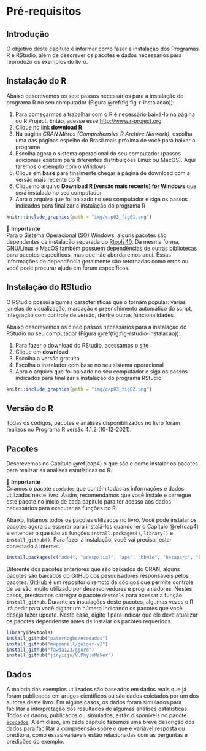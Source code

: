 # Pré-requisitos {#cap3}

## Introdução

O objetivo deste capítulo é informar como fazer a instalação dos Programas R e RStudio, além de descrever os pacotes e dados necessários para reproduzir os exemplos do livro.

## Instalação do R

Abaixo descrevemos os sete passos necessários para a instalação do programa R no seu computador (Figura \@ref(fig:fig-r-instalacao)):

1.  Para começarmos a trabalhar com o R é necessário baixá-lo na página do R Project. Então, acesse esse [http://www.r-project.org](http://www.r-project.org)
2.  Clique no link **download R**
3.  Na página *CRAN Mirros (Comprehensive R Archive Network)*, escolha uma das páginas espelho do Brasil mais próxima de você para baixar o programa
4.  Escolha agora o sistema operacional do seu computador (passos adicionais existem para diferentes distribuições Linux ou MacOS). Aqui faremos o exemplo com o Windows
5.  Clique em **base** para finalmente chegar à página de download com a versão mais recente do R
6.  Clique no arquivo **Download R (versão mais recente) for Windows** que será instalado no seu computador
7.  Abra o arquivo que foi baixado no seu computador e siga os passos indicados para finalizar a instalação do programa R

```r
knitr::include_graphics(path = "img/cap03_fig01.png")
```

::: {.alert .alert-info}
<strong> 📝 Importante </strong>\
Para o Sistema Operacional (SO) Windows, alguns pacotes são dependentes da instalação separada do [Rtools40](https://cran.rstudio.com/bin/windows/Rtools/). Da mesma forma, GNU/Linux e MacOS também possuem dependências de outras bibliotecas para pacotes específicos, mas que não abordaremos aqui. Essas informações de dependência geralmente são retornadas como erros ou você pode procurar ajuda em fórum específicos.
:::

## Instalação do RStudio

O RStudio possui algumas características que o tornam popular: várias janelas de visualização, marcação e preenchimento automático do script, integração com controle de versão, dentre outras funcionalidades.

Abaixo descrevemos os cinco passos necessários para a instalação do RStudio no seu computador (Figura \@ref(fig:fig-rstudio-instalacao)):

1.  Para fazer o download do RStudio, acessamos o [site](https://www.rstudio.com/)
2.  Clique em **download**
3.  Escolha a versão gratuita
4.  Escolha o instalador com base no seu sistema operacional
5.  Abra o arquivo que foi baixado no seu computador e siga os passos indicados para finalizar a instalação do programa RStudio

```r
knitr::include_graphics(path = "img/cap03_fig02.png")
```

## Versão do R

Todas os códigos, pacotes e análises disponibilizados no livro foram realizos no Programa R versão 4.1.2 (10-12-2021).

## Pacotes

Descrevemos no Capítulo \@ref(cap4) o que são e como instalar os pacotes para realizar as análises estatísticas no R.

::: {.alert .alert-info}
<strong> 📝 Importante </strong>\
Criamos o pacote `ecodados` que contém todas as informações e dados utilizados neste livro. Assim, recomendamos que você instale e carregue este pacote no início de cada capítulo para ter acesso aos dados necessários para executar as funções no R.
:::

Abaixo, listamos todos os pacotes utilizados no livro. Você pode instalar os pacotes agora ou esperar para instalá-los quando ler o Capítulo \@ref(cap4) e entender o que são as funções `install.packages()`, `library()` e `install_github()`. Para fazer a instalação, você vai precisar estar conectado à internet.

```r
install.packages(c("ade4", "adespatial", "ape", "bbmle", "betapart", "BiodiversityR", "car", "cati", "datasauRus", "devtools", "DHARMa", "dplyr", "emmeans", "factoextra", "FactoMineR", "fasterize", "FD", "forcats", "geobr", "GGally", "ggExtra", "ggforce", "ggplot2", "ggpubr", "ggrepel", "ggspatial", "glmmTMB", "grid", "gridExtra", "here", "hillR", "iNEXT", "janitor", "kableExtra", "knitr", "labdsv", "lattice", "leaflet", "lmtest", "lsmeans", "lubridate", "mapview", "MASS", "MuMIn", "nlme", "ordinal", "palmerpenguins", "performance", "pez", "phyloregion", "phytools", "picante", "piecewiseSEM", "purrr", "pvclust", "raster", "readr", "reshape2", "rgdal" , "rnaturalearth", "RVAideMemoire", "sciplot", "sf", "sidrar", "sjPlot", "spData", "spdep", "stringr", "SYNCSA", "tibble", "tidyr", "tidyverse", "tmap", "tmaptools", "TPD", "vegan", "viridis", "visdat", "mvabund", "rdist", "udunits2"), dependencies = TRUE)
```

Diferente dos pacotes anteriores que são baixados do CRAN, alguns pacotes são baixados do GitHub dos pesquisadores responsáveis pelos pacotes. [GitHub](https://github.com/) é um repositório remoto de códigos que permite controle de versão, muito utilizado por desenvolvedores e programadores. Nestes casos, precisamos carregar o pacote `devtools` para acessar a função `install_github`. Durante as instalações deste pacotes, algumas vezes o R irá pedir para você digitar um número indicando os pacotes que você deseja fazer update. Neste caso, digite 1 para indicar que ele deve atualizar os pacotes dependenste antes de instalar os pacotes requeridos.

```r
library(devtools) 
install_github("paternogbc/ecodados")
install_github("mwpennell/geiger-v2")
install_github("fawda123/ggord")
install_github("jinyizju/V.PhyloMaker")
```

## Dados

A maioria dos exemplos utilizados são baseados em dados reais que já foram publicados em artigos científicos ou são dados coletados por um dos autores deste livro. Em alguns casos, os dados foram simulados para facilitar a interpretação dos resultados de algumas análises estatísticas. Todos os dados, publicados ou simulados, estão disponíveis no pacote [`ecodados`](https://paternogbc.github.io/ecodados/). Além disso, em cada capítulo fazemos uma breve descrição dos dados para facilitar a compreensão sobre o que é variável resposta ou preditora, como essas variáveis estão relacionadas com as perguntas e predições do exemplo.

